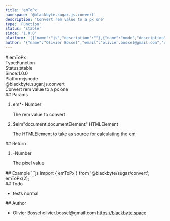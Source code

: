 ```yaml
---
title: 'emToPx'
namespace: '@blackbyte.sugar.js.convert'
description: 'Convert rem value to a px one'
type: 'Function'
status: 'stable'
since: '1.0.0'
platform: '[{"name":"js","description":""},{"name":"node","description":""}]'
author: '{"name":"Olivier Bossel","email":"olivier.bossel@gmail.com","url":"https://blackbyte.space"}'
---
```

<div class="docmap -mdx">
# emToPx
<div class="docmap_metas">
<div class="docmap_type"><span class="docmap_type-label">Type:</span><span class="docmap_type-value">Function</span></div>
<div class="docmap_status"><span class="docmap_status-label">Status:</span><span class="docmap_status-value -stable">stable</span></div>
<div class="docmap_since"><span class="docmap_since-label">Since:</span><span class="docmap_since-value">1.0.0</span></div>
<div class="docmap_platform"><span class="docmap_platform-label">Platform:</span><span class="docmap_platform-value -js">js</span><span class="docmap_platform-value -node">node</span></div>
</div>
<div class="docmap_namespace">@blackbyte.sugar.js.convert</div>
<div class="docmap_description typo-lead typo-format">
Convert rem value to a px one
</div>
<div class="docmap_params">
## Params
<ol class="docmap_list">
<li class="docmap_item">
<span class="docmap_name">em<span class="docmap_required">*</span></span><span class="docmap_default">-</span> <span class="docmap_type">Number</span>
<p class="docmap_description">The rem value to convert</p>
</li>
<li class="docmap_item">
<span class="docmap_name">$elm</span><span class="docmap_default">&quot;document&period;documentElement&quot;</span> <span class="docmap_type">HTMLElement</span>
<p class="docmap_description">The HTMLElement to take as source for calculating the em</p>
</li>
</ol>
</div>
<div class="docmap_return">
## Return
<ol class="docmap_list">
<li class="docmap_item">
<span class="docmap_default">-</span><span class="docmap_type">Number</span>
<p class="docmap_description">The pixel value</p>
</li>
</ol>
</div>
<div class="docmap_examples">
## Example
<s-code language="js" header>
```js
import { emToPx } from '@blackbyte/sugar/convert';
emToPx(2);
```
</s-code>
</div>
<div class="docmap_todo">
## Todo
<ul class="docmap_list">
<li class="docmap_item">
<span class="docmap_description">tests</span>
<span class="docmap_priority -normal">normal</span>
</li>
</ul>
</div>
<div class="docmap_author">
## Author
<ul class="docmap_list">
<li class="docmap_item">
<span class="docmap_name">Olivier Bossel</span>
<span class="docmap_email">olivier.bossel@gmail.com</span>
<a href="https://blackbyte.space" target="_blank" class="docmap_url">https://blackbyte.space</a>
</li>
</ul>
</div>
</div>